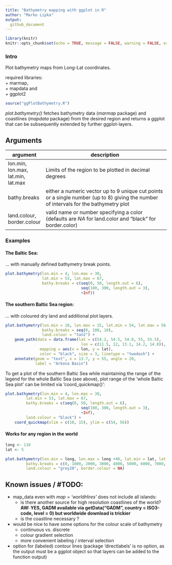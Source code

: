```yaml
---
title: "Bathymetry mapping with ggplot in R"
author: "Marko Lipka"
output:
  github_document
---
```


```r
library(knitr)
knitr::opts_chunk$set(echo = TRUE, message = FALSE, warning = FALSE, error = FALSE)
```

### Intro

Plot bathymetry maps from Long-Lat coordinates.

required libraries:  
  + marmap,  
  + mapdata and  
  + ggplot2

```r
source("ggPlotBathymetry.R")
```

*plot.bathymetry()* fetches bathymetry data (*marmap* package) and coastlines (*mapdata* package) from the desired region and returns a ggplot that can be subsequently extended by further ggplot-layers.


## Arguments

argument | description 
---------|------------------------------------------------------------------------------
lon.min, lon.max, lat.min, lat.max | Limits of the region to be plotted in decimal degrees
bathy.breaks | either a numeric vector up to 9 unique cut points or a single number (up to 8) giving the number of intervals for the bathymetry plot
land.colour, border.colour | valid name or number specifying a color (defaults are *NA* for land.color and "black" for border.color)


### Examples

#### The Baltic Sea:
... with manually defined bathymetry break points.
```r
plot.bathymetry(lon.min = 4, lon.max = 30,
                lat.min = 53, lat.max = 67,
                bathy.breaks = c(seq(0, 50, length.out = 6),
                                 seq(100, 300, length.out = 3),
                                 +Inf))
```


#### The southern Baltic Sea region:

... with coloured dry land and additional plot layers.

```r
plot.bathymetry(lon.min = 10, lon.max = 15, lat.min = 54, lat.max = 56, 
                bathy.breaks = seq(0, 100, 10),
                land.colour = "tan2") +
    geom_path(data = data.frame(lat = c(54.2, 54.5, 54.8, 55, 55.5),
                                 lon = c(11.5, 12, 13.1, 14.2, 14.8)),
               mapping = aes(x = lon, y = lat),
               color = "black", size = 3, linetype = "twodash") +
    annotate(geom = "text", x = 13.7, y = 55, angle = 20,
             label = "Arkona Basin")
```


To get a plot of the southern Baltic Sea while maintaining the range of the legend for the whole Baltic Sea (see above), plot range of the 'whole Baltic Sea plot' can be limited via 'coord_quickmap()':

```r
plot.bathymetry(lon.min = 4, lon.max = 30,
         lat.min = 53, lat.max = 67,
         bathy.breaks = c(seq(0, 50, length.out = 6),
                                 seq(100, 300, length.out = 3),
                                 +Inf),
         land.colour = "black") +
    coord_quickmap(xlim = c(10, 15), ylim = c(54, 56))
```


#### Works for any region in the world

```r
long <- 110
lat <- 5

plot.bathymetry(lon.min = long, lon.max = long +40, lat.min = lat, lat.max = lat + 15, 
         bathy.breaks = c(0, 1000, 2000, 3000, 4000, 5000, 6000, 7000, +Inf),
         land.colour = "grey20", border.colour = NA)
```


## Known issues / \#TODO:

* map_data even with *map = 'worldHires'* does not include all islands:
    + is there another source for high resolution coastlines of the world? **AW: YES, GADM available via getData("GADM", country = ISO3-code, level = 0) but worldwide download is trickier**
    + is the coastline necessary ?
* would be nice to have some options for the colour scale of bathymetry
    + continuous vs. discrete
    + colour gradient selection
    + more convenient labeling / interval selection
* option for (labeled) contour lines (package 'directlabels' is no option, as the output must be a ggplot object so that layers can be added to the function output)